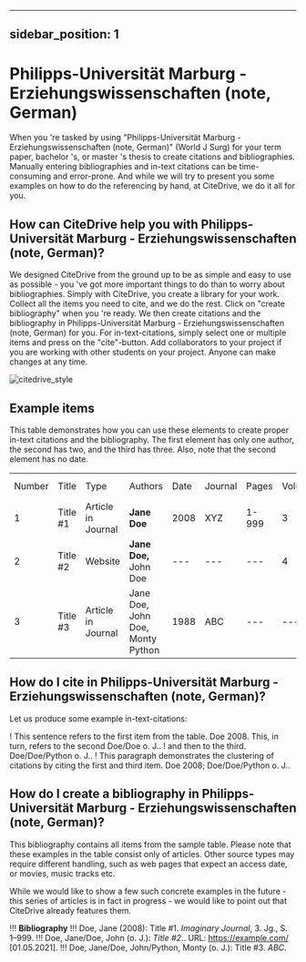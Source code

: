 
---
sidebar_position: 1
---

# Philipps-Universität Marburg - Erziehungswissenschaften (note, German)

When you 're tasked by using "Philipps-Universität Marburg - Erziehungswissenschaften (note, German)" (World J Surg) for your term paper, bachelor 's, or master 's thesis to create citations and bibliographies.
Manually entering bibliographies and in-text citations can be time-consuming and error-prone. And while we will try to present you some examples on how to do the referencing by hand, at CiteDrive, we do it all for you.

<!---
## About  Philipps-Universität Marburg - Erziehungswissenschaften (note, German)

* Title: Philipps-Universität Marburg - Erziehungswissenschaften (note, German)
* Short Title (Id): World J Surg)
* Authors: Philipps-Universität Marburg - Erziehungswissenschaften (note, German)
* Download: Philipps-Universität Marburg - Erziehungswissenschaften (note, German)
 --->

## How can CiteDrive help you with Philipps-Universität Marburg - Erziehungswissenschaften (note, German)?

We designed CiteDrive from the ground up to be as simple and easy to use as possible - you 've got more important things to do than to worry about bibliographies. Simply with CiteDrive, you create a library for your work. Collect all the items you need to cite, and we do the rest. Click on "create bibliography" when you 're ready. We then create citations and the bibliography in Philipps-Universität Marburg - Erziehungswissenschaften (note, German) for you. For in-text-citations, simply select one or multiple items and press on the "cite"-button. Add collaborators to your project if you are working with other students on your project. Anyone can make changes at any time.


![citedrive_style](images/philippsuniversitat-marburg--erziehungswissenschaften-note-german.svg "Choose Philipps-Universität Marburg - Erziehungswissenschaften (note, German) in the CiteDrive App")


## Example items

This table demonstrates how you can use these elements to create proper in-text citations and the bibliography. The first element has only one author, the second has two, and the third has three. Also, note that the second element has no date.


<table>
  <tr>
   <td>Number
   </td>
   <td>Title
   </td>
   <td>Type
   </td>
   <td>Authors
   </td>
   <td>Date
   </td>
   <td>Journal
   </td>
   <td>Pages
   </td>
   <td>Volume
   </td>
   <td>Issue
   </td>
   <td>Access Date
   </td>
  </tr>
  <tr>
   <td>1
   </td>
   <td>Title #1
   </td>
   <td>Article in Journal
   </td>
   <td><strong>Jane Doe</strong>
   </td>
   <td>2008
   </td>
   <td>XYZ
   </td>
   <td>1-999
   </td>
   <td>3
   </td>
   <td>2
   </td>
   <td>--
   </td>
  </tr>
  <tr>
   <td>
2
   </td>
   <td>Title #2
   </td>
   <td>Website
   </td>
   <td><strong>Jane Doe, </strong>John Doe
   </td>
   <td>---
   </td>
   <td>---
   </td>
   <td>---
   </td>
   <td>4
   </td>
   <td>---
   </td>
   <td>2020-05-01
   </td>
  </tr>
  <tr>
   <td>3
   </td>
   <td>Title #3
   </td>
   <td>Article in Journal
   </td>
   <td>Jane Doe, John Doe, Monty Python
   </td>
   <td>1988
   </td>
   <td>ABC
   </td>
   <td>---
   </td>
   <td>---
   </td>
   <td>16
   </td>
   <td>---
   </td>
  </tr>
</table>



## How do I cite in  Philipps-Universität Marburg - Erziehungswissenschaften (note, German)?

Let us produce some example in-text-citations:

! This sentence refers to the first item from the table. Doe 2008. This, in turn, refers to the second Doe/Doe o. J..
! and then to the third.  Doe/Doe/Python o. J..
! This paragraph demonstrates the clustering of citations by citing the first and third item. Doe 2008; Doe/Doe/Python o. J..



## How do I create a bibliography in Philipps-Universität Marburg - Erziehungswissenschaften (note, German)?

This bibliography contains all items from the sample table. Please note that these examples in the table consist only of articles. Other source types may require different handling, such as web pages that expect an access date, or movies, music tracks etc.

While we would like to show a few such concrete examples in the future - this series of articles is in fact in progress - we would like to point out that CiteDrive already features them.


!!! **Bibliography**
!!! Doe, Jane (2008): Title #1. <i>Imaginary Journal</i>, 3. Jg., S. 1–999.
!!! Doe, Jane/Doe, John  (o. J.): <i>Title #2</i>.. URL: https://example.com/ [01.05.2021].
!!! Doe, Jane/Doe, John/Python, Monty (o. J.): Title #3. <i>ABC</i>.


```
        